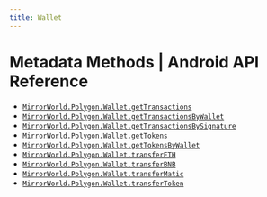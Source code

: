 ```yaml
---
title: Wallet
---
```


# Metadata Methods | Android API Reference

- [`MirrorWorld.Polygon.Wallet.getTransactions`](/api-reference/android/polygon/wallet/getTransactions)
- [`MirrorWorld.Polygon.Wallet.getTransactionsByWallet`](/api-reference/android/polygon/wallet/getTransactionsByWallet)
- [`MirrorWorld.Polygon.Wallet.getTransactionsBySignature`](/api-reference/android/polygon/wallet/getTransactionsBySignature)
- [`MirrorWorld.Polygon.Wallet.getTokens`](/api-reference/android/polygon/wallet/getTokens)
- [`MirrorWorld.Polygon.Wallet.getTokensByWallet`](/api-reference/android/polygon/wallet/getTokensByWallet)
- [`MirrorWorld.Polygon.Wallet.transferETH`](/api-reference/android/polygon/wallet/transferETH)
- [`MirrorWorld.Polygon.Wallet.transferBNB`](/api-reference/android/polygon/wallet/transferBNB)
- [`MirrorWorld.Polygon.Wallet.transferMatic`](/api-reference/android/polygon/wallet/transferMatic)
- [`MirrorWorld.Polygon.Wallet.transferToken`](/api-reference/android/polygon/wallet/transferToken)